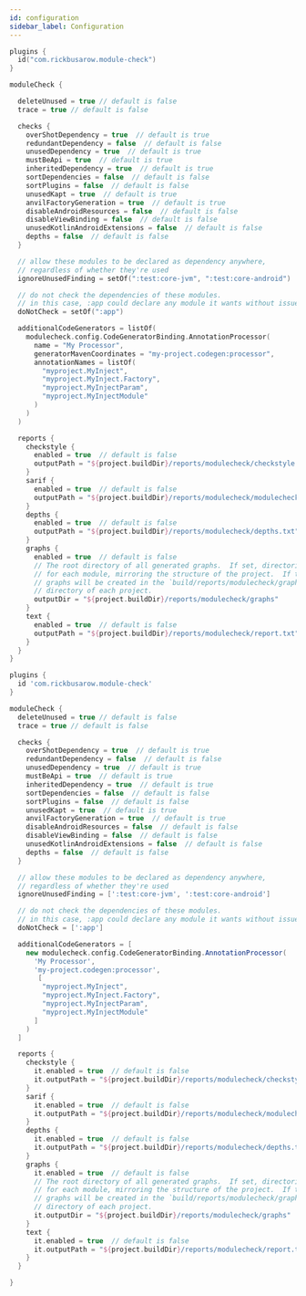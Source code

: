 ```yaml
---
id: configuration
sidebar_label: Configuration
---
```



<Tabs>

  <TabItem value="Kotlin" default>

<!--doks modulecheck-gradle-config-kotlin,dollar-raw-string:5-->

```kotlin title = root/build.gradle.kts
plugins {
  id("com.rickbusarow.module-check")
}

moduleCheck {

  deleteUnused = true // default is false
  trace = true // default is false

  checks {
    overShotDependency = true  // default is true
    redundantDependency = false  // default is false
    unusedDependency = true  // default is true
    mustBeApi = true  // default is true
    inheritedDependency = true  // default is true
    sortDependencies = false  // default is false
    sortPlugins = false  // default is false
    unusedKapt = true  // default is true
    anvilFactoryGeneration = true  // default is true
    disableAndroidResources = false  // default is false
    disableViewBinding = false  // default is false
    unusedKotlinAndroidExtensions = false  // default is false
    depths = false  // default is false
  }

  // allow these modules to be declared as dependency anywhere,
  // regardless of whether they're used
  ignoreUnusedFinding = setOf(":test:core-jvm", ":test:core-android")

  // do not check the dependencies of these modules.
  // in this case, :app could declare any module it wants without issue
  doNotCheck = setOf(":app")

  additionalCodeGenerators = listOf(
    modulecheck.config.CodeGeneratorBinding.AnnotationProcessor(
      name = "My Processor",
      generatorMavenCoordinates = "my-project.codegen:processor",
      annotationNames = listOf(
        "myproject.MyInject",
        "myproject.MyInject.Factory",
        "myproject.MyInjectParam",
        "myproject.MyInjectModule"
      )
    )
  )

  reports {
    checkstyle {
      enabled = true  // default is false
      outputPath = "${project.buildDir}/reports/modulecheck/checkstyle.xml"
    }
    sarif {
      enabled = true  // default is false
      outputPath = "${project.buildDir}/reports/modulecheck/modulecheck.sarif"
    }
    depths {
      enabled = true  // default is false
      outputPath = "${project.buildDir}/reports/modulecheck/depths.txt"
    }
    graphs {
      enabled = true  // default is false
      // The root directory of all generated graphs.  If set, directories will be created
      // for each module, mirroring the structure of the project.  If this property is null,
      // graphs will be created in the `build/reports/modulecheck/graphs/` relative
      // directory of each project.
      outputDir = "${project.buildDir}/reports/modulecheck/graphs"
    }
    text {
      enabled = true  // default is false
      outputPath = "${project.buildDir}/reports/modulecheck/report.txt"
    }
  }
}
```

<!--doks END-->

  </TabItem>

  <TabItem value="Groovy">

<!--doks modulecheck-gradle-config-groovy,dollar-raw-string:5-->

```groovy title = root/build.gradle
plugins {
  id 'com.rickbusarow.module-check'
}

moduleCheck {
  deleteUnused = true // default is false
  trace = true // default is false

  checks {
    overShotDependency = true  // default is true
    redundantDependency = false  // default is false
    unusedDependency = true  // default is true
    mustBeApi = true  // default is true
    inheritedDependency = true  // default is true
    sortDependencies = false  // default is false
    sortPlugins = false  // default is false
    unusedKapt = true  // default is true
    anvilFactoryGeneration = true  // default is true
    disableAndroidResources = false  // default is false
    disableViewBinding = false  // default is false
    unusedKotlinAndroidExtensions = false  // default is false
    depths = false  // default is false
  }

  // allow these modules to be declared as dependency anywhere,
  // regardless of whether they're used
  ignoreUnusedFinding = [':test:core-jvm', ':test:core-android']

  // do not check the dependencies of these modules.
  // in this case, :app could declare any module it wants without issue
  doNotCheck = [':app']

  additionalCodeGenerators = [
    new modulecheck.config.CodeGeneratorBinding.AnnotationProcessor(
      'My Processor',
      'my-project.codegen:processor',
       [
        "myproject.MyInject",
        "myproject.MyInject.Factory",
        "myproject.MyInjectParam",
        "myproject.MyInjectModule"
      ]
    )
  ]

  reports {
    checkstyle {
      it.enabled = true  // default is false
      it.outputPath = "${project.buildDir}/reports/modulecheck/checkstyle.xml"
    }
    sarif {
      it.enabled = true  // default is false
      it.outputPath = "${project.buildDir}/reports/modulecheck/modulecheck.sarif"
    }
    depths {
      it.enabled = true  // default is false
      it.outputPath = "${project.buildDir}/reports/modulecheck/depths.txt"
    }
    graphs {
      it.enabled = true  // default is false
      // The root directory of all generated graphs.  If set, directories will be created
      // for each module, mirroring the structure of the project.  If this property is null,
      // graphs will be created in the `build/reports/modulecheck/graphs/` relative
      // directory of each project.
      it.outputDir = "${project.buildDir}/reports/modulecheck/graphs"
    }
    text {
      it.enabled = true  // default is false
      it.outputPath = "${project.buildDir}/reports/modulecheck/report.txt"
    }
  }

}
```

<!--doks END-->
  </TabItem>
</Tabs>
